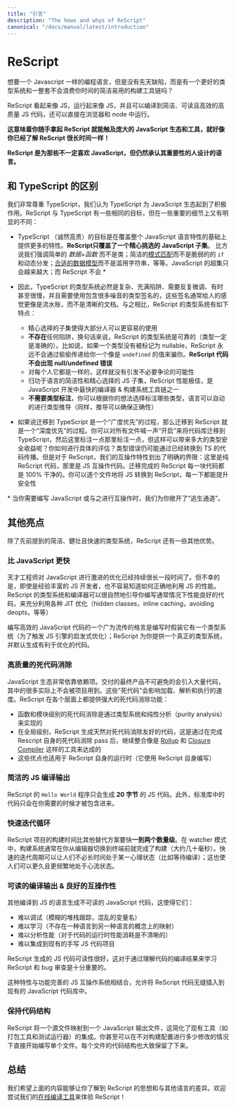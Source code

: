```yaml
---
title: "引言"
description: "The hows and whys of ReScript"
canonical: "/docs/manual/latest/introduction"
---
```


# ReScript

<!--
Ever wanted a language like JavaScript, but without the warts, with a great type system, and with a lean build toolchain that doesn't waste your time?
-->

想要一个 Javascript 一样的编程语言，但是没有先天缺陷，而是有一个更好的类型系统和一整套不会浪费你时间的简洁易用的构建工具链吗？

<!--
ReScript looks like JS, acts like JS, and compiles to the highest quality of clean, readable and performant JS, directly runnable in browsers and Node.
-->

ReScript 看起来像 JS，运行起来像 JS，并且可以编译到简洁、可读且高效的高质量 JS 代码，还可以直接在浏览器和 node 中运行。

<!--
**This means you can pick up ReScript and access the vast JavaScript ecosystem and tooling as if you've known ReScript for a long time**!
-->

**这意味着你随手拿起 ReScript 就能触及庞大的 JavaScript 生态和工具，就好像你已经了解 ReScript 很长时间一样！**

<!--
**ReScript is the language for folks who don't necessarily love JavaScript, but who still acknowledge its importance**.
-->

**ReScript 是为那些不一定喜欢 JavaScript，但仍然承认其重要性的人设计的语言。**

<!--
## Difference vs TypeScript
-->
## 和 TypeScript 的区别

<!--
We respect TypeScript very much and think that it's a positive force in the JavaScript ecosystem. ReScript shares some of the same goals as TypeScript, but is different enough regarding some important nuances:
-->

我们非常尊重 TypeScript，我们认为 TypeScript 为 JavaScript 生态起到了积极作用。ReScript 与 TypeScript 有一些相同的目标，但在一些重要的细节上又有明显的不同：

<!--
- TypeScript's (admittedly noble) goal is to cover the entire JavaScript feature set and more. **ReScript covers only a curated subset of JavaScript**. For example, we emphasize plain data + functions over classes, clean [pattern matching](pattern-matching-destructuring.md) over fragile `if`s and virtual dispatches, [proper data modeling](variant.md) over string abuse, etc. JavaScript supersets will only grow larger over time; ReScript doesn't. \*

- Consequently, TypeScript's type system is necessarily complex, pitfalls-ridden, potentially requires tweaking, sometimes slow, and requires quite a bit of noisy annotations that often feel like manual bookkeeping rather than clear documentation. In contrast, ReScript's type system:
  - Is deliberately curated to be a simple subset most folks will have an easier time to use.
  - Has **no** pitfalls, aka the type system is "sound" (the types will always be correct). E.g. If a type isn't marked as nullable, its value will never lie and let through some `undefined` value silently. **ReScript code has no null/undefined errors**.
  - Is the same for everyone. No knobs, no bikeshedding opportunity.
  - Runs extremely fast precisely thanks to its simplicity and curation. It's one of the fastest compiler & build system toolchains for JavaScript development.
  - **Doesn't need type annotations**. Annotate as much or as little as you'd like. The types are inferred by the language (and, again, are guaranteed correct).

- Migrating to TypeScript is done "breadth-first," whereas migrating to ReScript is done "depth-first." You can convert your codebase to TypeScript by "turning it on" for all files and annotate here and there; but how much type safety did you gain? How do you measure it? Type errors can still slip in and out of the converted pieces. For ReScript, our interop features draw clear boundaries: there's pure ReScript code, and there's JS interop code. Every piece of converted ReScript code is 100% clean. You'd convert file by file and each conversion increases your safety monotonically.
-->

- TypeScript （诚然高贵）的目标是在覆盖整个 JavaScript 语言特性的基础上提供更多的特性。**ReScript只覆盖了一个精心挑选的 JavaScript 子集**。 比方说我们强调简单的 _数据+函数_ 而不是类；简洁的[模式匹配](docs-cn/manual/latest/pattern-matching-destructuring.md)而不是脆弱的的 `if` 和动态分发；[合适的数据模型](docs-cn/manual/latest/variant.md)而不是滥用字符串，等等。JavaScript 的超集只会越来越大；而 ReScript 不会 \*

- 因此，TypeScript 的类型系统必然是复杂、充满陷阱、需要反复微调、有时甚至很慢，并且需要使用包含很多噪音的类型签名的，这些签名通常给人的感觉更像是流水账，而不是清晰的文档。与之相比，ReScript 的类型系统有如下特点：
  - 精心选择的子集使得大部分人可以更容易的使用
  - **不存在**任何陷阱，换句话来说，ReScript 的类型系统是可靠的（类型一定是准确的）。比如说，如果一个类型没有被标记为 nullable，ReScript 永远不会通过偷偷传递给你一个像是 `undefined` 的值来骗你。**ReScript 代码不会出现 null/undefined 错误**
  - 对每个人它都是一样的，这样就没有引发不必要争论的可能性
  - 归功于语言的简洁性和精心选择的 JS 子集，ReScript 性能极佳，是 JavaScript 开发中最快的编译器 & 构建系统工具链之一
  - **不需要类型标注**，你可以根据你的想法选择标注哪些类型，语言可以自动的进行类型推导（同样，推导可以确保正确性）

- 如果说迁移到 TypeScript 是一个“广度优先”的过程，那么迁移到 ReScript 就是一个“深度优先”的过程。你可以对所有文件喊一声“开启”来将代码库迁移到 TypeScript，然后这里标注一点那里标注一点，但这样可以带来多大的类型安全收益呢？你如何进行具体的评估？类型错误仍可能通过已经转换到 TS 的代码传播。但是对于 ReScript，我们的互操作特性划出了明确的界限：这里是纯 ReScript 代码，那里是 JS 互操作代码。迁移完成的 ReScript 每一块代码都是 100% 干净的。你可以逐个文件地将 JS 转换到 ReScript，每一下都能提升安全性

<!--
\* When you absolutely need to write or interoperate with free-for-all JavaScript, we expose enough escape hatches for you.
-->

\* 当你需要编写 JavaScript 或与之进行互操作时，我们为你敞开了“逃生通道”。

<!--
## Other Highlights
-->
## 其他亮点

<!--
Aside from the aforementioned simple, robust and fast type system, ReScript presents a few more advantages.
-->

除了先前提到的简洁、健壮且快速的类型系统，ReScript 还有一些其他优势。

<!--
### Faster than JavaScript
-->
### 比 JavaScript 更快

<!--
JavaScript's been aggressively optimized by talented engineers over a long span. Unfortunately, even for seasoned JS devs, it can be hard to know how to properly leverage JS's performance. ReScript's type system and compiler naturally guides you toward writing code that's very often performant by default, with good leverage of various Just-In-Time optimizations (hidden classes, inline caching, avoiding deopts, etc).
-->

天才工程师对 JavaScript 进行激进的优化已经持续很长一段时间了。但不幸的是，即使是经验丰富的 JS 开发者，也不容易知道如何正确地利用 JS 的性能。ReScript 的类型系统和编译器可以很自然地引导你编写通常情况下性能良好的代码，来充分利用各种 JIT 优化（hidden classes，inline caching，avoiding deopts，等等）

<!--
A widespread adage to write fast JavaScript code is to write as if there's a type system (in order to trigger JS engines' good optimization heuristics); ReScript gives you a real one and generates code that's friendly to optimizations by default.
-->

编写高效的 JavaScript 代码的一个广为流传的格言是编写时假装它有一个类型系统（为了触发 JS 引擎的启发式优化）；ReScript 为你提供一个真正的类型系统，并默认生成有利于优化的代码。

<!--
### High Quality Dead Code Elimination
-->
### 高质量的死代码消除

<!--
The JavaScript ecosystem is very reliant on dependencies. Shipping the final product inevitably drags in a huge amount of code, lots of which the project doesn't actually use. These regions of dead code impact loading, parsing and interpretation speed. ReScript provides powerful dead code elimination at all levels:
-->

JavaScript 生态非常依靠依赖项。交付的最终产品不可避免的会引入大量代码，其中的很多实际上不会被项目用到。这些"死代码"会影响加载、解析和执行的速度。ReScript 在各个层面上都提供强大的死代码消除功能：

<!--
- Function- and module-level code elimination is facilitated by the well-engineered type system and purity analysis.
- At the global level, ReScript generates code that is naturally friendly to dead code elimination done by bundling tools such as [Rollup](https://github.com/rollup/rollup) and [Closure Compiler](https://developers.google.com/closure/compiler/), after its own sophisticated elimination pass.
- The same applies for ReScript's own tiny runtime (which is written in ReScript itself).
-->

- 函数和模块级别的死代码消除是通过类型系统和纯性分析（purity analysis）来实现的
- 在全局级别，ReScript 生成天然对死代码消除友好的代码，这是通过在完成 Rescript 自身的死代码消除 pass 后，继续整合像是 [Rollup](https://github.com/rollup/rollup) 和 [Closure Compiler](https://developers.google.com/closure/compiler/) 这样的工具来达成的
- 这些优点也适用于 ReScript 自身的运行时（它使用 ReScript 自身编写）

<!--
### Tiny JS Output
-->
### 简洁的 JS 编译输出

<!--
A `Hello world` ReScript program generates **20 bytes** of JS code. Additionally, the standard library pieces you require in are only included when needed.
-->

ReScript 的 `Hello World` 程序只会生成 **20 字节** 的 JS 代码。此外，标准库中的代码只会在你需要的时候才被包含进来。

<!--
### Fast Iteration Loop
-->
### 快速迭代循环

<!--
ReScript's build time is **one or two orders of magnitude** faster than alternatives. In its watcher mode, the build system usually finishes before you switch screen from the editor to the terminal tab (two digits of milliseconds). A fast iteration cycle reduces the need of keeping one's mental state around longer; this in turn allows one to stay in the flow longer and more often.
-->

ReScript 项目的构建时间比其他替代方案要快**一到两个数量级**。在 watcher 模式中，构建系统通常在你从编辑器切换到终端前就完成了构建（大约几十毫秒）。快速的迭代周期可以让人们不必长时间处于某一心理状态（比如等待编译）；这也使人们可以更久且更频繁地处于心流状态。

<!--
### Readable Output & Great Interop
-->

### 可读的编译输出 & 良好的互操作性

<!--
Unreadable JavaScript code generated from other compiled-to-js languages makes it so that it could be, practically speaking:

- Hard to debug (cryptic stack trace, mangled variable names)
- Hard to learn from (non-straightforward mapping of concepts from one language to another)
- Hard to profile for performance (unclear what runtime performance cost there is)
- Hard to integrate with existing hand-written JS code
-->

其他编译到 JS 的语言生成不可读的 JavaScript 代码，这使得它们：
- 难以调试（模糊的堆栈跟踪，混乱的变量名）
- 难以学习（不存在一种语言到另一种语言的概念上的映射）
- 难以分析性能（对于代码的运行时性能消耗是不清晰的）
- 难以集成到现有的手写 JS 代码项目

<!--
ReScript's JS output is very readable. This is especially important while learning, where users might want to understand how the code's compiled, and to audit for bugs.
-->

ReScript 生成的 JS 代码可读性很好，这对于通过理解代码的编译结果来学习 ReScript 和 bug 审查是十分重要的。

<!--
This characteristic, combined with a fully-featured JS interop system, allows ReScript code to be inserted into an existing JavaScript codebase almost unnoticed.
-->

这种特性与功能完善的 JS 互操作系统相结合，允许将 ReScript 代码无缝插入到现有的 JavaScript 代码库中。

<!--
### Preservation of Code Structure
-->
### 保持代码结构

<!--
ReScript maps one source file to one JavaScript output file. This eases the integration of existing tools such as bundlers and test runners. You can even start writing a single file without much change to your build setup. Each file's code structure is approximately preserved, too.
-->

ReScript 将一个源文件映射到一个 JavaScript 输出文件，这简化了现有工具（如打包工具和测试运行器）的集成。你甚至可以在不对构建配置进行多少修改的情况下直接开始编写单个文件。每个文件的代码结构也大致保留了下来。

<!--
## Conclusion
-->
## 总结

<!--
We hope the above gave you enough of an idea of ReScript and its differentiators。Feel free to [try it online](/try) to get a feel!
-->

我们希望上面的内容能够让你了解到 ReScript 的思想和与其他语言的差异。欢迎尝试我们的[在线编译工具](/try)来体验 ReScript！
